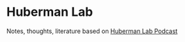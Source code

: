 # Huberman Lab

Notes, thoughts, literature based on [Huberman Lab Podcast](https://www.youtube.com/@hubermanlab/videos)
